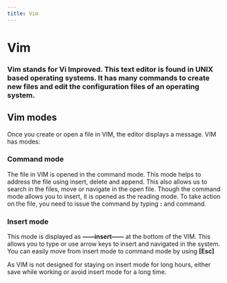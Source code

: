 ```yaml
---
title: Vim
---
```


# Vim

### Vim stands for Vi Improved. This text editor is found in UNIX based operating systems. It has many commands to create new files and edit the configuration files of an operating system.

## Vim modes
Once you create or open a file in VIM, the editor displays a message. VIM has modes:

### Command mode
The file in VIM is opened in the command mode. This mode helps to address the file using insert, delete and append. This also allows us to search in the files, move or navigate in the open file. Though the command mode allows you to insert, it is opened as the reading mode. To take action on the file, you need to issue the command by typing **:** and command.

### Insert mode
This mode is displayed as **——insert——** at the bottom of the VIM. This allows you to type or use arrow keys to insert and navigated in the system. You can easily move from insert mode to command mode by using **[Esc]**

As VIM is not designed for staying on insert mode for long hours, either save while working or avoid insert mode for a long time.
